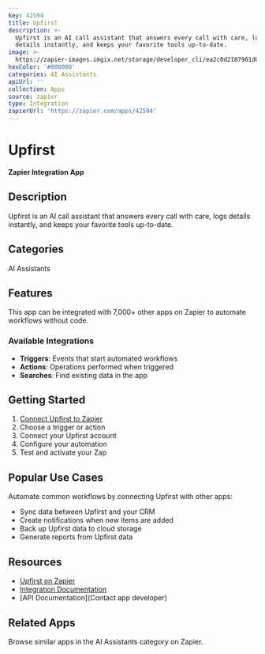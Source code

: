 ```yaml
---
key: 42594
title: Upfirst
description: >-
  Upfirst is an AI call assistant that answers every call with care, logs
  details instantly, and keeps your favorite tools up-to-date.
image: >-
  https://zapier-images.imgix.net/storage/developer_cli/ea2c0d2187901d0f468788e124f7a7b7_2.png?auto=format%2Ccompress&ixlib=python-3.0.0&q=50
hexColor: '#000000'
categories: AI Assistants
apiUrl: ''
collection: Apps
source: zapier
type: Integration
zapierUrl: 'https://zapier.com/apps/42594'
---
```

# Upfirst

**Zapier Integration App**

## Description

Upfirst is an AI call assistant that answers every call with care, logs details instantly, and keeps your favorite tools up-to-date.

## Categories

AI Assistants

## Features

This app can be integrated with 7,000+ other apps on Zapier to automate workflows without code.

### Available Integrations

- **Triggers**: Events that start automated workflows
- **Actions**: Operations performed when triggered
- **Searches**: Find existing data in the app

## Getting Started

1. [Connect Upfirst to Zapier](https://zapier.com/apps/42594)
2. Choose a trigger or action
3. Connect your Upfirst account
4. Configure your automation
5. Test and activate your Zap

## Popular Use Cases

Automate common workflows by connecting Upfirst with other apps:

- Sync data between Upfirst and your CRM
- Create notifications when new items are added
- Back up Upfirst data to cloud storage
- Generate reports from Upfirst data

## Resources

- [Upfirst on Zapier](https://zapier.com/apps/42594)
- [Integration Documentation](https://zapier.com/apps/42594/integrations)
- [API Documentation](Contact app developer)

## Related Apps

Browse similar apps in the AI Assistants category on Zapier.
